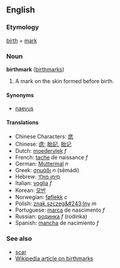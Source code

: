 ==English==
===Etymology===
[[birth]] + [[mark]]

===Noun===
'''birthmark''' ([[birthmarks]])

# A mark on the skin formed before birth.

====Synonyms====
*[[naevus]]

====Translations====
*Chinese Characters: [[痣]]
*Chinese: [[痣]]; [[胎記]], [[胎记]]
*Dutch: [[moedervlek]] ''f''
*French: [[tache]] de naissance ''f''
*German: [[Muttermal]] ''n''
*Greek: [[σημάδι]] ''n'' (sēmádi)
*Hebrew: [[סימן מולד|סִימָן מוּלָד]]
*Italian: [[voglia]] ''f''
*Korean: [[모반]]
*Norwegian: [[føflekk]] ''c''
*Polish: [[znak szczeg&#243;lny]] ''m''
*Portuguese: [[marca]] de nascimento ''f''
*Russian: [[родинка]] ''f'' (rodinka)
*Spanish: [[mancha]] de nacimiento ''f''

===See also===
*[[scar]]
*[[w:birthmark|Wikipedia article on birthmarks]]